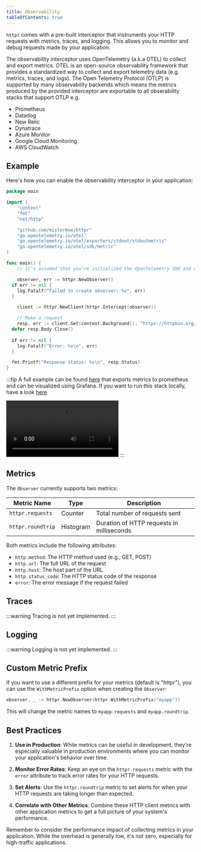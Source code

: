 ```yaml
---
title: Observability
tableOfContents: true
---
```


`httpr` comes with a pre-built interceptor that instruments your HTTP requests with metrics, traces, and logging. This allows you to monitor and debug requests made by your application.

The observability interceptor uses OpenTelemetry (a.k.a OTEL) to collect and export metrics. OTEL is an open-source observability framework that provides a standardized way to collect and export telemetry data (e.g. metrics, traces, and logs). The Open Telemetry Protocol (OTLP) is supported by many observability backends which means the metrics produced by the provided interceptor are exportable to all obserability stacks that support OTLP e.g.
- Prometheus
- Datadog
- New Relic
- Dynatrace
- Azure Monitor
- Google Cloud Monitoring
- AWS CloudWatch


## Example

Here's how you can enable the observability interceptor in your application:

```go
package main

import (
	"context"
	"fmt"
	"net/http"

	"github.com/mistermoe/httpr"
	"go.opentelemetry.io/otel"
	"go.opentelemetry.io/otel/exporters/stdout/stdoutmetric"
	"go.opentelemetry.io/otel/sdk/metric"
)

func main() {
	// It's assumed that you've initialized the OpenTelemetry SDK and configured your meter provider.

	observer, err := httpr.NewObserver()
  if err != nil {
    log.Fatalf("failed to create observer: %v", err)
  }

	client := httpr.NewClient(httpr.Intercept(observer))

	// Make a request
	resp, err := client.Get(context.Background(), "https://httpbin.org/get")
  defer resp.Body.Close()
  
  if err != nil {
    log.Fatalf("Error: %v\n", err)
  }

  fmt.Printf("Response status: %s\n", resp.Status)
}
```

:::tip
A full example can be found [here](https://github.com/mistermoe/httpr/blob/main/examples/observability/main.go) that exports metrics to prometheus and can be visualized using Grafana. If you want to run this stack locally, have a look [here](https://github.com/mistermoe/httpr/blob/main/Justfile#L20-L31)

<video controls>
	<source src="httpr-observability.mp4" type="video/mp4" />
</video>
:::

## Metrics

The `Observer` currently supports two metrics:

| Metric Name       | Type      | Description                               |
| ----------------- | --------- | ----------------------------------------- |
| `httpr.requests`  | Counter   | Total number of requests sent             |
| `httpr.roundtrip` | Histogram | Duration of HTTP requests in milliseconds |

Both metrics include the following attributes:

- `http.method`: The HTTP method used (e.g., GET, POST)
- `http.url`: The full URL of the request
- `http.host`: The host part of the URL
- `http.status_code`: The HTTP status code of the response
- `error`: The error message if the request failed

## Traces

:::warning
Tracing is not yet implemented.
:::

## Logging

:::warning
Logging is not yet implemented.
:::

## Custom Metric Prefix

If you want to use a different prefix for your metrics (default is "httpr"), you can use the `WithMetricPrefix` option when creating the `Observer`:

```go
observer, _ := httpr.NewObserver(httpr.WithMetricPrefix("myapp"))
```

This will change the metric names to `myapp.requests` and `myapp.roundtrip`.

## Best Practices

1. **Use in Production**: While metrics can be useful in development, they're especially valuable in production environments where you can monitor your application's behavior over time.

2. **Monitor Error Rates**: Keep an eye on the `httpr.requests` metric with the `error` attribute to track error rates for your HTTP requests.

3. **Set Alerts**: Use the `httpr.roundtrip` metric to set alerts for when your HTTP requests are taking longer than expected.

4. **Correlate with Other Metrics**: Combine these HTTP client metrics with other application metrics to get a full picture of your system's performance.

Remember to consider the performance impact of collecting metrics in your application. While the overhead is generally low, it's not zero, especially for high-traffic applications.
```